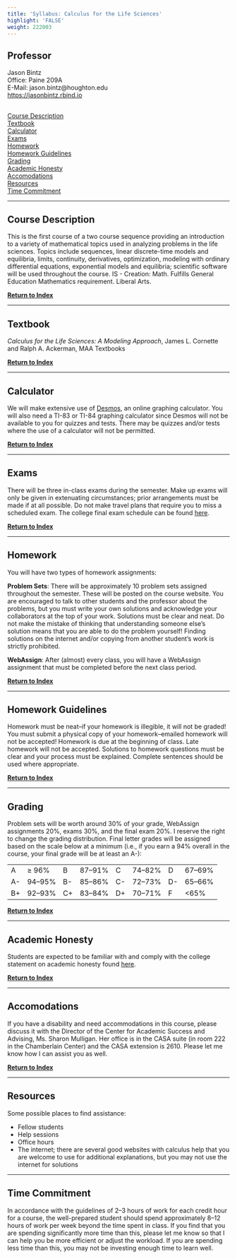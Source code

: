 ```yaml
---
title: 'Syllabus: Calculus for the Life Sciences'
highlight: 'FALSE'
weight: 222003
---
```


## Professor

Jason Bintz  
Office: Paine 209A  
E-Mail: jason.bintz@houghton.edu  
<https://jasonbintz.rbind.io> 
                                                      
## {#top}

[Course Description](#description)  
[Textbook](#text)  
[Calculator](#calc)  
[Exams](#exams)  
[Homework](#homework)  
[Homework Guidelines](#guidelines)  
[Grading](#grading)  
[Academic Honesty](#honesty)  
[Accomodations](#accomodations)  
[Resources](#resources)  
[Time Commitment](#time)  

-------------------------------------------------------------------

## Course Description {#description}

This is the first course of a two course sequence providing an introduction to a variety of mathematical topics used in analyzing problems in the life sciences. Topics include sequences, linear discrete-time models and equilibria, limits, continuity, derivatives, optimization, modeling with ordinary differential equations, exponential models and equilibria; scientific software will be used throughout the course. IS - Creation: Math. Fulfills General Education Mathematics requirement. Liberal Arts.

[**Return to Index**](#top)

-------------------------------------------------------------------

## Textbook {#text}

*Calculus for the Life Sciences: A Modeling Approach*, James L. Cornette and Ralph A. Ackerman, MAA Textbooks

[**Return to Index**](#top)

-------------------------------------------------------------------

## Calculator {#calc}

We will make extensive use of [Desmos](https://www.desmos.com), an online graphing calculator. You will also need a TI-83 or TI-84 graphing calculator since Desmos will not be available to you for quizzes and tests. There may be quizzes and/or tests where the use of a calculator will not be permitted.

[**Return to Index**](#top)

------------------------------------------------------------------------

## Exams {#exams}

There will be three in-class exams during the semester. Make up exams will only be given in extenuating circumstances; prior arrangements must be made if at all possible. Do not make travel plans that require you to miss a scheduled exam. The college final exam schedule can be found [here](http://www.houghton.edu/registrar/final-exam-schedules/).

[**Return to Index**](#top)

------------------------------------------------------------------------

## Homework {#homework}

You will have two types of homework assignments:  

**Problem Sets**: There will be approximately 10 problem sets assigned throughout the semester. These will be posted on the course website. You are encouraged to talk to other students and the professor about the problems, but you must write your own solutions and acknowledge your collaborators at the top of your work. Solutions must be clear and neat. Do not make the mistake of thinking that understanding someone else’s solution means that you are able to do the problem yourself! Finding solutions on the internet and/or copying from another student’s work is strictly prohibited.

**WebAssign**: After (almost) every class, you will have a WebAssign assignment that must be completed before the next class period.

[**Return to Index**](#top)

------------------------------------------------------------------------

## Homework Guidelines {#guidelines}

Homework must be neat–if your homework is illegible, it will not be graded! You must submit a physical copy of your homework–emailed homework will not be accepted! Homework is due at the beginning of class. Late homework will not be accepted. Solutions to homework questions must be clear and your process must be explained. Complete sentences should be used where appropriate.

[**Return to Index**](#top)

------------------------------------------------------------------------

## Grading {#grading}

Problem sets will be worth around 30% of your grade, WebAssign assignments 20%, exams 30%, and the final exam 20%. I reserve the right to change the grading distribution. Final letter grades will be assigned based on the scale below at a minimum (i.e., if you earn a 94% overall in the course, your final grade will be at least an A-): 

| | | | | | | | |
|:------|:------|:------|:------|:------|:------|:------|:------|
| A | ≥ 96% | B | 87–91% | C | 74–82% | D | 67–69% | 
| A- | 94–95% | B- | 85–86% | C- | 72–73% | D- | 65–66% |
| B+ | 92–93% | C+ | 83–84% | D+ | 70–71% | F | <65%  |

[**Return to Index**](#top)

------------------------------------------------------------------------

## Academic Honesty {#honesty}

Students are expected to be familiar with and comply with the college statement on academic honesty found [here](http://www.houghton.edu/2014-2015-catalog/academic-information/policies/).

[**Return to Index**](#top)

------------------------------------------------------------------------

## Accomodations {#accomodations}

If you have a disability and need accommodations in this course, please discuss it with the Director of the Center for Academic Success and Advising, Ms. Sharon Mulligan. Her office is in the CASA suite (in room 222 in the Chamberlain Center) and the CASA extension is 2610. Please let me know how I can assist you as well.

[**Return to Index**](#top)

------------------------------------------------------------------------

## Resources {#resources}

Some possible places to find assistance:

- Fellow students
- Help sessions
- Office hours
- The internet; there are several good websites with calculus help that you are welcome to use for additional explanations, but you may not use the internet for solutions

------------------------------------------------------------------------

## Time Commitment {#time}

In accordance with the guidelines of 2–3 hours of work for each credit hour for a course, the well-prepared student should spend approximately 8–12 hours of work per week beyond the time spent in class. If you find that you are spending significantly more time than this, please let me know so that I can help you be more efficient or adjust the workload. If you are spending less time than this, you may not be investing enough time to learn well.

